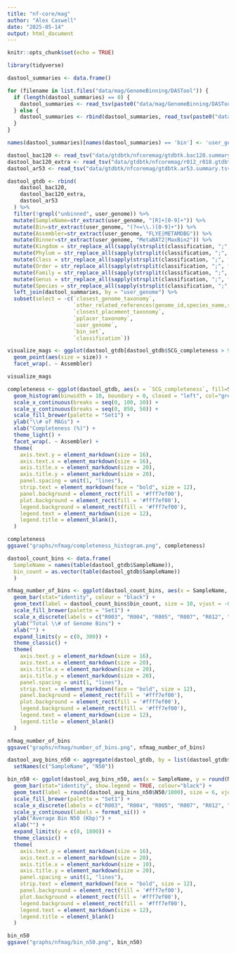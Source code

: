 ```yaml
---
title: "nf-core/mag"
author: "Alex Caswell"
date: "2025-05-14"
output: html_document
---
```


```r
knitr::opts_chunk$set(echo = TRUE)
```

```r

library(tidyverse)

```

``` r

dastool_summaries <- data.frame()

for (filename in list.files("data/mag/GenomeBinning/DASTool")) {
  if (length(dastool_summaries) == 0) {
    dastool_summaries <- read_tsv(paste0("data/mag/GenomeBinning/DASTool/", filename), col_names = TRUE)
  } else {
    dastool_summaries <- rbind(dastool_summaries, read_tsv(paste0("data/mag/GenomeBinning/DASTool/", filename), col_names = TRUE))
  }
}

names(dastool_summaries)[names(dastool_summaries) == 'bin'] <- 'user_genome'

```

```r

dastool_bac120 <- read_tsv("data/gtdbtk/nfcoremag/gtdbtk.bac120.summary.tsv")
dastool_bac120_extra <- read_tsv("data/gtdbtk/nfcoremag/r012_r018.gtdbtk.bac120.summary.tsv")
dastool_ar53 <- read_tsv("data/gtdbtk/nfcoremag/gtdbtk.ar53.summary.tsv")

dastool_gtdb <- rbind(
    dastool_bac120,
    dastool_bac120_extra,
    dastool_ar53
  ) %>% 
  filter(!grepl("unbinned", user_genome)) %>%
  mutate(SampleName=str_extract(user_genome, "[R]+[0-9]+")) %>%
  mutate(Bin=str_extract(user_genome, "(?<=\\.)[0-9]+")) %>%
  mutate(Assembler=str_extract(user_genome, "FLYE|METAMDBG")) %>%
  mutate(Binner=str_extract(user_genome, "MetaBAT2|MaxBin2")) %>%
  mutate(Kingdom = str_replace_all(sapply(strsplit(classification, ";", fixed=TRUE), '[', 1), c("d__"=""))) %>% relocate(`Kingdom`, .before = c(1)) %>%
  mutate(Phylum = str_replace_all(sapply(strsplit(classification, ";", fixed=TRUE), '[', 2), c("a_A"="a", "a_B"="a", "a_C"="a", "_I"="", "p__"=""))) %>% relocate(`Phylum`, .before = c(2)) %>%
  mutate(Class = str_replace_all(sapply(strsplit(classification, ";", fixed=TRUE), '[', 3), c("c__"=""))) %>% relocate(`Class`, .before = c(3)) %>%
  mutate(Order = str_replace_all(sapply(strsplit(classification, ";", fixed=TRUE), '[', 4), c("o__"=""))) %>% relocate(`Order`, .before = c(4)) %>%
  mutate(Family = str_replace_all(sapply(strsplit(classification, ";", fixed=TRUE), '[', 5), c("f__"=""))) %>% relocate(`Family`, .before = c(5)) %>%
  mutate(Genus = str_replace_all(sapply(strsplit(classification, ";", fixed=TRUE), '[', 6), c("g__"=""))) %>% relocate(`Genus`, .before = c(6)) %>%
  mutate(Species = str_replace_all(sapply(strsplit(classification, ";", fixed=TRUE), '[', 7), c("s__"=""))) %>% relocate(`Species`, .before = c(7)) %>%
  left_join(dastool_summaries, by = "user_genome") %>%
  subset(select = -c(`closest_genome_taxonomy`, 
                     `other_related_references(genome_id,species_name,radius,ANI,AF)`,
                     `closest_placement_taxonomy`,
                     `pplacer_taxonomy`,
                     `user_genome`,
                     `bin_set`,
                     `classification`)) 


```


```r

visualize_mags <- ggplot(dastool_gtdb[dastool_gtdb$SCG_completeness > 95, ] %>% drop_na(), aes(x = size, y = N50, colour=SampleName)) + 
  geom_point(aes(size = size)) + 
  facet_wrap(. ~ Assembler) 

visualize_mags

```

```r

completeness <- ggplot(dastool_gtdb, aes(x = `SCG_completeness`, fill=SampleName)) +
  geom_histogram(binwidth = 10, boundary = 0, closed = "left", col="grey") + 
  scale_x_continuous(breaks = seq(0, 100, 10)) +
  scale_y_continuous(breaks = seq(0, 850, 50)) + 
  scale_fill_brewer(palette = "Set1") + 
  ylab("\\# of MAGs") +
  xlab("Completeness (%)") +
  theme_light() +
  facet_wrap(. ~ Assembler) +
  theme(
    axis.text.y = element_markdown(size = 16),
    axis.text.x = element_markdown(size = 16),
    axis.title.x = element_markdown(size = 20),
    axis.title.y = element_markdown(size = 20),
    panel.spacing = unit(1, "lines"),
    strip.text = element_markdown(face = "bold", size = 12),
    panel.background = element_rect(fill = '#fff7ef00'),
    plot.background = element_rect(fill = '#fff7ef00'),
    legend.background = element_rect(fill = '#fff7ef00'),
    legend.text = element_markdown(size = 12),
    legend.title = element_blank(),
  )

completeness
ggsave("graphs/nfmag/completeness_histogram.png", completeness)

```


```r

dastool_count_bins <- data.frame(
  SampleName = names(table(dastool_gtdb$SampleName)),
  bin_count = as.vector(table(dastool_gtdb$SampleName))
  ) 

nfmag_number_of_bins <- ggplot(dastool_count_bins, aes(x = SampleName, y = bin_count, fill = SampleName)) + 
  geom_bar(stat="identity", colour = "black") +
  geom_text(label = dastool_count_bins$bin_count, size = 10, vjust = -0.2) +
  scale_fill_brewer(palette = "Set1") +
  scale_x_discrete(labels = c("R003", "R004", "R005", "R007", "R012", "R018")) +
  ylab("Total \\# of Genome Bins") +
  xlab("") +
  expand_limits(y = c(0, 300)) +
  theme_classic() +
  theme(
    axis.text.y = element_markdown(size = 16),
    axis.text.x = element_markdown(size = 20),
    axis.title.x = element_markdown(size = 20),
    axis.title.y = element_markdown(size = 20),
    panel.spacing = unit(1, "lines"),
    strip.text = element_markdown(face = "bold", size = 12),
    panel.background = element_rect(fill = '#fff7ef00'),
    plot.background = element_rect(fill = '#fff7ef00'),
    legend.background = element_rect(fill = '#fff7ef00'),
    legend.text = element_markdown(size = 12),
    legend.title = element_blank()
  )

nfmag_number_of_bins
ggsave("graphs/nfmag/number_of_bins.png", nfmag_number_of_bins)

```

```r


dastool_avg_bins_n50 <- aggregate(dastool_gtdb, by = list(dastool_gtdb$SampleName), FUN = "mean")[, c("Group.1", "N50")] %>%
  setNames(c("SampleName", "N50"))

bin_n50 <- ggplot(dastool_avg_bins_n50, aes(x = SampleName, y = round(N50/1000), fill = SampleName)) + 
  geom_bar(stat="identity", show.legend = TRUE, colour="black") +
  geom_text(label = round(dastool_avg_bins_n50$N50/1000), size = 6, vjust = -0.2) +
  scale_fill_brewer(palette = "Set1") +
  scale_x_discrete(labels = c("R003", "R004", "R005", "R007", "R012", "R018")) +
  scale_y_continuous(labels = format_si()) +
  ylab("Average Bin N50 (Kbp)") +
  xlab("") +
  expand_limits(y = c(0, 1800)) +
  theme_classic() +
  theme(
    axis.text.y = element_markdown(size = 16),
    axis.text.x = element_markdown(size = 20),
    axis.title.x = element_markdown(size = 10),
    axis.title.y = element_markdown(size = 20),
    panel.spacing = unit(1, "lines"),
    strip.text = element_markdown(face = "bold", size = 12),
    panel.background = element_rect(fill = '#fff7ef00'),
    plot.background = element_rect(fill = '#fff7ef00'),
    legend.background = element_rect(fill = '#fff7ef00'),
    legend.text = element_markdown(size = 12),
    legend.title = element_blank()
  )

bin_n50
ggsave("graphs/nfmag/bin_n50.png", bin_n50)

```
